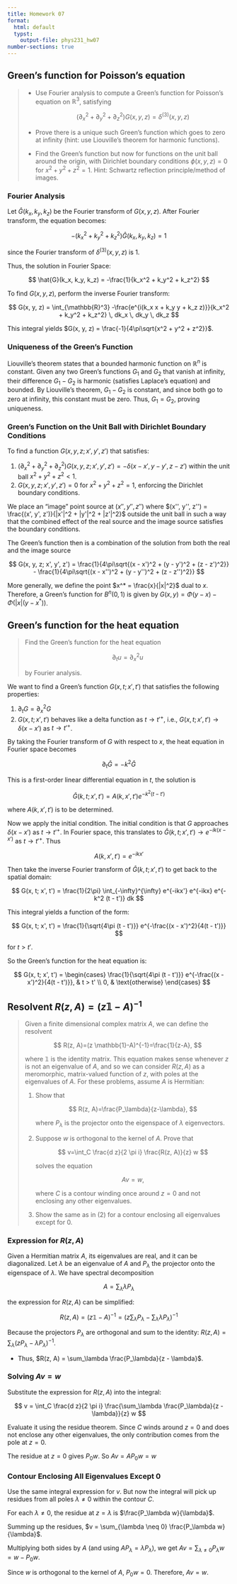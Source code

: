 ```yaml
---
title: Homework 07
format:
  html: default
  typst: 
    output-file: phys231_hw07
number-sections: true
---
```


## Green's function for Poisson's equation

> * Use Fourier analysis to compute a Green's function for Poisson's equation on $\mathbb{R}^3$, satisfying
>
>   $$
>   \left(\partial_x^2+\partial_y^2+\partial_z^2\right) G(x, y, z)=\delta^{(3)}(x, y, z)
>   $$
> * Prove there is a unique such Green's function which goes to zero at infinity (hint: use Liouville's theorem for harmonic functions).
> * Find the Green's function but now for functions on the unit ball around the origin, with Dirichlet boundary conditions $\phi(x, y, z)=0$ for $x^2+y^2+z^2=1$. Hint: Schwartz reflection principle/method of images.

### Fourier Analysis

Let $\hat{G}(k_x, k_y, k_z)$ be the Fourier transform of $G(x, y, z)$. After Fourier transform, the equation becomes:

$$
-(k_x^2 + k_y^2 + k_z^2) \hat{G}(k_x, k_y, k_z) = 1
$$

since the Fourier transform of $\delta^{(3)}(x, y, z)$ is 1.

Thus, the solution in Fourier Space:

$$
\hat{G}(k_x, k_y, k_z) = -\frac{1}{k_x^2 + k_y^2 + k_z^2}
$$

To find $G(x, y, z)$, perform the inverse Fourier transform:

$$
G(x, y, z) = \int_{\mathbb{R}^3} -\frac{e^{i(k_x x + k_y y + k_z z)}}{k_x^2 + k_y^2 + k_z^2} \, dk_x \, dk_y \, dk_z
$$

This integral yields $G(x, y, z) = \frac{-1}{4\pi\sqrt{x^2 + y^2 + z^2}}$.

### Uniqueness of the Green's Function

Liouville's theorem states that a bounded harmonic function on $\mathbb{R}^n$ is constant. Given any two Green's functions $G_1$ and $G_2$ that vanish at infinity, their difference $G_1 - G_2$ is harmonic (satisfies Laplace's equation) and bounded. By Liouville's theorem, $G_1 - G_2$ is constant, and since both go to zero at infinity, this constant must be zero. Thus, $G_1 = G_2$, proving uniqueness.

### Green's Function on the Unit Ball with Dirichlet Boundary Conditions

To find a function $G(x, y, z; x', y', z')$ that satisfies:

1. $(\partial_x^2 + \partial_y^2 + \partial_z^2) G(x, y, z; x', y', z') = -\delta(x - x', y - y', z - z')$ within the unit ball $x^2 + y^2 + z^2 < 1$.
2. $G(x, y, z; x', y', z') = 0$ for $x^2 + y^2 + z^2 = 1$, enforcing the Dirichlet boundary conditions.

We place an "image" point source at $(x'', y'', z'')$ where $(x'', y'', z'') = \frac{(x', y', z')}{|x'|^2 + |y'|^2 + |z'|^2}$ outside the unit ball in such a way that the combined effect of the real source and the image source satisfies the boundary conditions.

The Green's function then is a combination of the solution from both the real and the image source

$$
G(x, y, z; x', y', z') = \frac{1}{4\pi\sqrt{(x - x')^2 + (y - y')^2 + (z - z')^2}} - \frac{1}{4\pi\sqrt{(x - x'')^2 + (y - y'')^2 + (z - z'')^2}}
$$

More generally, we define the point $x^* = \frac{x}{|x|^2}$ dual to $x$. Therefore, a Green’s function for $B^n(0, 1)$ is given by $G(x, y) = Φ(y − x) − Φ(|x|(y − x^*))$.

## Green's function for the heat equation

> Find the Green's function for the heat equation
>
> $$
> \partial_t u=\partial_x^2 u
> $$
>
> by Fourier analysis.

We want to find a Green's function $G(x, t; x', t')$ that satisfies the following properties:

1. $\partial_t G = \partial_x^2 G$
2. $G(x, t; x', t')$ behaves like a delta function as $t \to t'^+$, i.e., $G(x, t; x', t') \to \delta(x - x')$ as $t \to t'^+$.

By taking the Fourier transform of $G$ with respect to $x$, the heat equation in Fourier space becomes

$$
\partial_t \hat{G} = -k^2 \hat{G}
$$

This is a first-order linear differential equation in $t$, the solution is

$$
\hat{G}(k, t; x', t') = A(k, x', t') e^{-k^2 (t - t')}
$$

where $A(k, x', t')$ is to be determined.

Now we apply the initial condition. The initial condition is that $G$ approaches $\delta(x - x')$ as $t \to t'^+$. In Fourier space, this translates to $\hat{G}(k, t; x', t') \to e^{-ik(x - x')}$ as $t \to t'^+$. Thus

$$
A(k, x', t') = e^{-ikx'}
$$

Then take the inverse Fourier transform of $\hat{G}(k, t; x', t')$ to get back to the spatial domain:

$$
G(x, t; x', t') = \frac{1}{2\pi} \int_{-\infty}^{\infty} e^{-ikx'} e^{-ikx} e^{-k^2 (t - t')} dk
$$

This integral yields a function of the form:

$$
G(x, t; x', t') = \frac{1}{\sqrt{4\pi (t - t')}} e^{-\frac{(x - x')^2}{4(t - t')}}
$$

for $t > t'$.

So the Green's function for the heat equation is:

$$
G(x, t; x', t') = \begin{cases} \frac{1}{\sqrt{4\pi (t - t')}} e^{-\frac{(x - x')^2}{4(t - t')}}, & t > t' \\ 0, & \text{otherwise} \end{cases}
$$

## Resolvent $R(z, A)=(z \mathbb{1}-A)^{-1}$

> Given a finite dimensional complex matrix $A$, we can define the resolvent
>
> $$
> R(z, A)=(z \mathbb{1}-A)^{-1}=\frac{1}{z-A},
> $$
>
> where $\mathbb{1}$ is the identity matrix. This equation makes sense whenever $z$ is not an eigenvalue of $A$, and so we can consider $R(z, A)$ as a meromorphic, matrix-valued function of $z$, with poles at the eigenvalues of $A$. For these problems, assume $A$ is Hermitian:
>
> 1. Show that
>
>     $$
>     R(z, A)=\frac{P_\lambda}{z-\lambda},
>     $$
>
>     where $P_\lambda$ is the projector onto the eigenspace of $\lambda$ eigenvectors.
> 2. Suppose $w$ is orthogonal to the kernel of $A$. Prove that
>
>     $$
>     v=\int_C \frac{d z}{2 \pi i} \frac{R(z, A)}{z} w
>     $$
>
>     solves the equation
>
>     $$
>     A v=w,
>     $$
>
>     where $C$ is a contour winding once around $z=0$ and not enclosing any other eigenvalues.
> 3. Show the same as in (2) for a contour enclosing all eigenvalues except for 0.

### Expression for $R(z, A)$

Given a Hermitian matrix $A$, its eigenvalues are real, and it can be diagonalized. Let $\lambda$ be an eigenvalue of $A$ and $P_\lambda$ the projector onto the eigenspace of $\lambda$. We have spectral decomposition

$$
A = \sum_{\lambda} \lambda P_\lambda
$$

the expression for $R(z, A)$ can be simplified:

$$
R(z, A) = (z\mathbb{1} - A)^{-1} = \left( z \sum_\lambda P_\lambda - \sum_\lambda \lambda P_\lambda \right)^{-1}
$$

Because the projectors $P_\lambda$ are orthogonal and sum to the identity: $R(z, A) = \sum_\lambda (zP_\lambda - \lambda P_\lambda)^{-1}$.

* Thus, $R(z, A) = \sum_\lambda \frac{P_\lambda}{z - \lambda}$.

### Solving $A v = w$

Substitute the expression for $R(z, A)$ into the integral:

$$
v = \int_C \frac{d z}{2 \pi i} \frac{\sum_\lambda \frac{P_\lambda}{z - \lambda}}{z} w
$$

Evaluate it using the residue theorem. Since $C$ winds around $z = 0$ and does not enclose any other eigenvalues, the only contribution comes from the pole at $z = 0$.

The residue at $z = 0$ gives $P_0 w$. So $A v = A P_0 w = w$

### Contour Enclosing All Eigenvalues Except 0

Use the same integral expression for $v$. But now the integral will pick up residues from all poles $\lambda \neq 0$ within the contour $C$.

For each $\lambda \neq 0$, the residue at $z = \lambda$ is $\frac{P_\lambda w}{\lambda}$.

Summing up the residues, $v = \sum_{\lambda \neq 0} \frac{P_\lambda w}{\lambda}$.

Multiplying both sides by $A$ (and using $AP_\lambda = \lambda P_\lambda$), we get $A v = \sum_{\lambda \neq 0} P_\lambda w = w - P_0 w$.

Since $w$ is orthogonal to the kernel of $A$, $P_0 w = 0$. Therefore, $A v = w$.